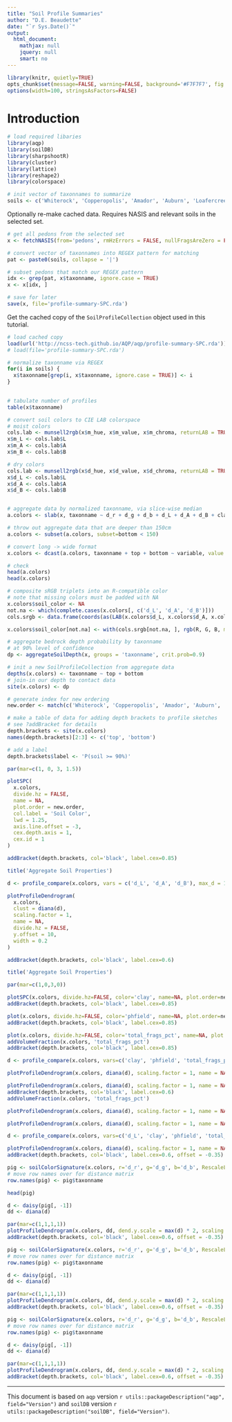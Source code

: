 ```yaml
---
title: "Soil Profile Summaries"
author: "D.E. Beaudette"
date: "`r Sys.Date()`"
output:
  html_document:
    mathjax: null
    jquery: null
    smart: no
---
```


```r
library(knitr, quietly=TRUE)
opts_chunk$set(message=FALSE, warning=FALSE, background='#F7F7F7', fig.align='center', fig.retina=2, dev='png', tidy=FALSE, verbose=FALSE)
options(width=100, stringsAsFactors=FALSE)
```


# Introduction


```r
# load required libaries
library(aqp)
library(soilDB)
library(sharpshootR)
library(cluster)
library(lattice)
library(reshape2)
library(colorspace)

# init vector of taxonnames to summarize
soils <- c('Whiterock', 'Copperopolis', 'Amador', 'Auburn', 'Loafercreek', 'Argonaut', 'Crimeahouse')
```


Optionally re-make cached data. Requires NASIS and relevant soils in the selected set.
```r
# get all pedons from the selected set
x <- fetchNASIS(from='pedons', rmHzErrors = FALSE, nullFragsAreZero = FALSE)

# convert vector of taxonnames into REGEX pattern for matching
pat <- paste0(soils, collapse = '|')

# subset pedons that match our REGEX pattern
idx <- grep(pat, x$taxonname, ignore.case = TRUE)
x <- x[idx, ]

# save for later
save(x, file='profile-summary-SPC.rda')
```

Get the cached copy of the `SoilProfileCollection` object used in this tutorial.
```r
# load cached copy
load(url('http://ncss-tech.github.io/AQP/aqp/profile-summary-SPC.rda'))
# load(file='profile-summary-SPC.rda')

# normalize taxonname via REGEX
for(i in soils) {
  x$taxonname[grep(i, x$taxonname, ignore.case = TRUE)] <- i
}
  

# tabulate number of profiles
table(x$taxonname)

# convert soil colors to CIE LAB colorspace
# moist colors
cols.lab <- munsell2rgb(x$m_hue, x$m_value, x$m_chroma, returnLAB = TRUE)
x$m_L <- cols.lab$L
x$m_A <- cols.lab$A
x$m_B <- cols.lab$B

# dry colors
cols.lab <- munsell2rgb(x$d_hue, x$d_value, x$d_chroma, returnLAB = TRUE)
x$d_L <- cols.lab$L
x$d_A <- cols.lab$A
x$d_B <- cols.lab$B


# aggregate data by normalized taxonname, via slice-wise median
a.colors <- slab(x, taxonname ~ d_r + d_g + d_b + d_L + d_A + d_B + clay + phfield + total_frags_pct)

# throw out aggregate data that are deeper than 150cm
a.colors <- subset(a.colors, subset=bottom < 150)

# convert long -> wide format
x.colors <- dcast(a.colors, taxonname + top + bottom ~ variable, value.var = 'p.q50')

# check
head(a.colors)
head(x.colors)

# composite sRGB triplets into an R-compatible color
# note that missing colors must be padded with NA
x.colors$soil_color <- NA
not.na <- which(complete.cases(x.colors[, c('d_L', 'd_A', 'd_B')]))
cols.srgb <- data.frame(coords(as(LAB(x.colors$d_L, x.colors$d_A, x.colors$d_B), 'sRGB')))

x.colors$soil_color[not.na] <- with(cols.srgb[not.na, ], rgb(R, G, B, maxColorValue = 1))

# aggregate bedrock depth probability by taxonname
# at 90% level of confidence
dp <- aggregateSoilDepth(x, groups = 'taxonname', crit.prob=0.9)

# init a new SoilProfileCollection from aggregate data
depths(x.colors) <- taxonname ~ top + bottom
# join-in our depth to contact data
site(x.colors) <- dp

# generate index for new ordering
new.order <- match(c('Whiterock', 'Copperopolis', 'Amador', 'Auburn', 'Loafercreek', 'Argonaut', 'Crimeahouse'), profile_id(x.colors))

# make a table of data for adding depth brackets to profile sketches
# see ?addBracket for details
depth.brackets <- site(x.colors)
names(depth.brackets)[2:3] <- c('top', 'bottom')

# add a label
depth.brackets$label <- 'P(soil >= 90%)'
```

```r
par(mar=c(1, 0, 3, 1.5))

plotSPC(
  x.colors, 
  divide.hz = FALSE, 
  name = NA, 
  plot.order = new.order, 
  col.label = 'Soil Color',
  lwd = 1.25,
  axis.line.offset = -3,
  cex.depth.axis = 1,
  cex.id = 1
)

addBracket(depth.brackets, col='black', label.cex=0.85)

title('Aggregate Soil Properties')
```

```r
d <- profile_compare(x.colors, vars = c('d_L', 'd_A', 'd_B'), max_d = 150, k = 0)

plotProfileDendrogram(
  x.colors, 
  clust = diana(d), 
  scaling.factor = 1, 
  name = NA, 
  divide.hz = FALSE,
  y.offset = 10,
  width = 0.2
)

addBracket(depth.brackets, col='black', label.cex=0.6)

title('Aggregate Soil Properties')
```



```r
par(mar=c(1,0,3,0))

plotSPC(x.colors, divide.hz=FALSE, color='clay', name=NA, plot.order=new.order, col.label='Clay Content (%)', lwd=1.25, axis.line.offset=-3, cex.depth.axis=1, cex.id=1)
addBracket(depth.brackets, col='black', label.cex=0.85)

plot(x.colors, divide.hz=FALSE, color='phfield', name=NA, plot.order=new.order, col.label='pH', lwd=1.25, axis.line.offset=-3, cex.depth.axis=1, cex.id=1)
addBracket(depth.brackets, col='black', label.cex=0.85)

plot(x.colors, divide.hz=FALSE, color='total_frags_pct', name=NA, plot.order=new.order, col.label='Total Rock Fragment Volume (%)', lwd=1.25, axis.line.offset=-3, cex.depth.axis=1, cex.id=1)
addVolumeFraction(x.colors, 'total_frags_pct')
addBracket(depth.brackets, col='black', label.cex=0.85)
```


```r
d <- profile_compare(x.colors, vars=c('clay', 'phfield', 'total_frags_pct'), max_d=150, k=0)

plotProfileDendrogram(x.colors, diana(d), scaling.factor = 1, name = NA,  divide.hz=FALSE, y.offset=10, width = 0.25)

plotProfileDendrogram(x.colors, diana(d), scaling.factor = 1, name = NA,  divide.hz=FALSE, y.offset=10, width = 0.25, color='clay')
addBracket(depth.brackets, col='black', label.cex=0.6)
addVolumeFraction(x.colors, 'total_frags_pct')

plotProfileDendrogram(x.colors, diana(d), scaling.factor = 1, name = NA,  divide.hz=FALSE, y.offset=10, width = 0.25, color='phfield')

plotProfileDendrogram(x.colors, diana(d), scaling.factor = 1, name = NA,  divide.hz=FALSE, y.offset=10, width = 0.25, color='total_frags_pct')
```

```r
d <- profile_compare(x.colors, vars=c('d_L', 'clay', 'phfield', 'total_frags_pct'), max_d=150, k=0)

plotProfileDendrogram(x.colors, diana(d), scaling.factor = 1, name = NA, divide.hz=FALSE, y.offset=10, width = 0.25)
addBracket(depth.brackets, col='black', label.cex=0.6, offset = -0.35)
```



```r
pig <- soilColorSignature(x.colors, r='d_r', g='d_g', b='d_b', RescaleLightnessBy = 1, method = 'colorBucket')
# move row names over for distance matrix
row.names(pig) <- pig$taxonname

head(pig)

d <- daisy(pig[, -1])
dd <- diana(d)

par(mar=c(1,1,1,1))
plotProfileDendrogram(x.colors, dd, dend.y.scale = max(d) * 2, scaling.factor = 0.002, y.offset = 0.04, width = 0.25, name = NA,  divide.hz=FALSE)
addBracket(depth.brackets, col='black', label.cex=0.6, offset = -0.35)
```

```r
pig <- soilColorSignature(x.colors, r='d_r', g='d_g', b='d_b', RescaleLightnessBy = 1, method = 'depthSlices')
# move row names over for distance matrix
row.names(pig) <- pig$taxonname

d <- daisy(pig[, -1])
dd <- diana(d)

par(mar=c(1,1,1,1))
plotProfileDendrogram(x.colors, dd, dend.y.scale = max(d) * 2, scaling.factor = 0.5, y.offset = 7, width=0.25, name = NA,  divide.hz=FALSE)
addBracket(depth.brackets, col='black', label.cex=0.6, offset = -0.35)
```

```r
pig <- soilColorSignature(x.colors, r='d_r', g='d_g', b='d_b', RescaleLightnessBy = 1, method = 'pam')
# move row names over for distance matrix
row.names(pig) <- pig$taxonname

d <- daisy(pig[, -1])
dd <- diana(d)

par(mar=c(1,1,1,1))
plotProfileDendrogram(x.colors, dd, dend.y.scale = max(d) * 2, scaling.factor = 0.5, y.offset = 7, width=0.25, name = NA,  divide.hz=FALSE)
addBracket(depth.brackets, col='black', label.cex=0.6, offset = -0.35)
```


----------------------------------------------------

This document is based on `aqp` version `r utils::packageDescription("aqp", field="Version")` and `soilDB` version `r utils::packageDescription("soilDB", field="Version")`.

